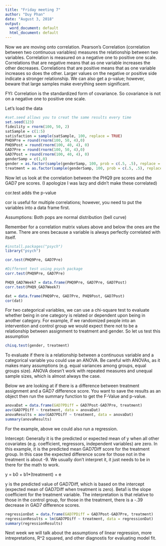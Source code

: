 ```yaml
---
title: "Friday meeting 7"
author: "Duy Phan"
date: "August 3, 2018"
output:
  word_document: default
  html_document: default
---
```


Now we are moving onto correlation. Pearson's Correlation (correlation between two continuous variables) measures the relationship between two variables. Correlation is measured on a negative one to positive one scale. Correlations that are negative means that as one variable increases the other decreases. Correlations that are positive means that as one variable increases so does the other. Larger values on the negative or positive side indicate a stronger relationship. We can also get a p-value; however, beware that large samples make everything seem significant.

FYI: Correlation is the standardized form of covariance. So covariance is not on a negative one to positive one scale.

Let's load the data

```r
#set.seed allows you to creat the same results every time
set.seed(123)
fideility = rnorm(100, 50, 2)
satSample = c(1:5)
satisfaction = sample(satSample, 100, replace = TRUE)
PHQ9Pre = round(rnorm(100, 50, 4),0)
PHQ9Post = round(rnorm(100, 40, 4), 0)
GAD7Pre = round(rnorm(100, 50, 4),0)
GAD7Post = round(rnorm(100, 40, 4), 0)
genderSamp = c(1,0)
gender = as.factor(sample(genderSamp, 100, prob = c(.5, .5), replace = TRUE))
treatment = as.factor(sample(genderSamp, 100, prob = c(.5, .5), replace = TRUE))
```

Now let us look at the correlation between the PHQ9 pre scores and the GAD7 pre scores. (I apologize I was lazy and didn't make these correlated)

cor.test adds the p-value

cor is useful for multiple correlations; however, you need to put the variables into a data frame first.

Assumptions: Both pops are normal distribution (bell curve)

Remember for a correlation matrix values above and below the ones are the same. There are ones because a variable is always perfectly correlated with itself.

```r
#install.packages("psych")
library("psych")

cor.test(PHQ9Pre, GAD7Pre)

#Different test using psych package
corr.test(PHQ9Pre, GAD7Pre)

PHQ9_GAD7Week7 = data.frame(PHQ9Pre, GAD7Pre, GAD7Post)
corr.test(PHQ9_GAD7Week7)
```

```r
dat = data.frame(PHQ9Pre, GAD7Pre, PHQ9Post, GAD7Post)
cor(dat)
```

For two categorical variables, we can use a chi-square test to evaluate whether being in one category is related or dependent upon being in another category. For example, if we randomized people into an intervention and control group we would expect there not to be a relationship between assignment to treatment and gender. So let us test this assumption

```r
chisq.test(gender, treatment)
```

To evaluate if there is a relationship between a continuous variable and a categorical variable you could use an ANOVA. Be careful with ANOVAs, as it makes many assumptions (e.g. equal variances among groups, equal groups size). ANOVA doesn't work with repeated measures and unequal sample sizes, which is almost always the case.

Below we are looking at if there is a difference between treatment assignment and a GAD7 difference score. You want to save the results as an object then run the summary function to get the F-Value and p-value.

```r
anovaDat = data.frame(GAD7PDiff = GAD7Post-GAD7Pre, treatment)
aov(GAD7PDiff ~ treatment, data = anovaDat)
anovaResults = aov(GAD7PDiff ~ treatment, data = anovaDat)
summary(anovaResults)
```

For the example, above we could also run a regression.

Intercept: Generally it is the predicted or expected mean of y when all other covariates (e.g. coefficient, regressors, independent variables) are zero. In this example, it is the predicted mean GAD7Diff score for the treatment group. In this case the expected difference score for those not in the treatment is about -9. We usually don't interpret it, it just needs to be in there for the math to work.

y = b0 + b1*(treatment) + e

y is the predicted value of GAD7Diff, which is based on the intercept (expected mean of GAD7Diff when treatment is zero). Beta1 is the slope coefficient for the treatment variable. The interpretation is that relative to those in the control group, for those in the treatment, there is a -.39 decrease in GAD7 difference scores.

```r
regressionDat = data.frame(GAD7PDiff = GAD7Post-GAD7Pre, treatment)
regressionResults = lm(GAD7PDiff ~ treatment, data = regressionDat)
summary(regressionResults)
```
Next week we will talk about the assumptions of linear regression, more intrepretations, R^2 squared, and other diagnostis for evaluating model fit.
